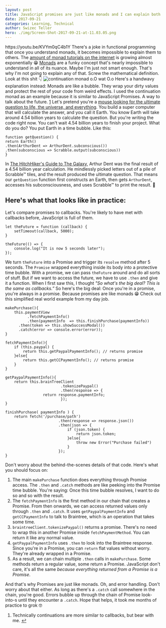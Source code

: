 ```yaml
---
layout: post
title: JavaScript promises are just like monads and I can explain both in less than 2 minutes
date: 2017-09-21
categories: Learning, Technical
author: Swizec Teller
hero: ./img/Screen-Shot-2017-09-21-at-11.03.05.png
---
```


https&#x3A;//youtu.be/KVYm0qC4b1Y There's a joke in functional programming that once you understand monads, it becomes impossible to explain them to others. The [amount of monad tutorials on the internet](https://wiki.haskell.org/Monad_tutorials_timeline) is growing almost exponentially 😁 [Monads](https://en.wikipedia.org/wiki/Monad_(functional_programming)) are a funky concept that's nearly impossible to understand in all of its nuance. Maybe I'm just not smart enough. That's why I'm not going to explain any of that. Screw the mathematical definition. Look at this shit 👇 ![continuation monad](./img/9adf49871aefe9b313db56ab037c1a3dc2840c73) o.O wat O.o Here's a handwavy explanation instead: Monads are like a bubble. They wrap your dirty values and protect the rest of your code from weird effects. I used the continuation monad as an example because it is similar to JavaScript Promises. A way to talk about the future. [1](#fn1) Let's pretend you're a [mouse looking for the ultimate question to life, the universe, and everything](http://hitchhikers.wikia.com/wiki/Mice). You build a super computer that will calculate the answer, and you call it Earth. You know Earth will take around 4.54 billion years to calculate the question. But you're writing the code right now. You can't wait 4.54 billion years to finish your project. What do you do? You put Earth in a time bubble. Like this:

    function getQuestion() {
    return Earth()
    .then(ArthurDent => ArthurDent.subconscious())
    .then(subconscious => Scrabble.output(subconscious))
    }

In [The HitchHiker's Guide to The Galaxy](http://hitchhikers.wikia.com/wiki/Ultimate_Question), Arthur Dent was the final result of a 4.54 billion year calculation. He mindlessly picked letters out of a pile of Scrabble™ tiles, and the result produced the ultimate question. That means our `getQuestion` function first constructs an Earth, then gets `ArthurDent`, accesses his subconsciousness, and uses Scrabble™ to print the result. 🤙

## Here's what that looks like in practice:

Let's compare promises to callbacks. You're likely to have met with callbacks before, JavaScript is full of them.

    let theFuture = function (callback) {
        setTimeout(callback, 5000);
    }

    theFuture(() => {
        console.log("It is now 5 seconds later");
    });

We turn `theFuture` into a Promise and trigger its `resolve` method after 5 seconds. The `Promise` wrapped everything inside its body into a protective time bubble. With a promise, we can pass `theFuture` around and do all sorts of stuff. But if we want to access the future, we have to use `.then` and give it a function. When I first saw this, I thought _"So what's the big deal? This is the same as callbacks.”_ So here's the big deal: Once you're in a promise, you're always in a promise. Because promises are like monads 😁 Check out this simplified real world example from my day job.

    makePurchase(){
        this.paymentView
              .fetchPaymentInfo()
              .then(paymentInfo  => this.finishPurchase(paymentInfo))
          .then(token => this.showSuccessModal())
          .catch(error => console.error(error));
    }

    fetchPaymentInfo(){
        if (this.paypal) {
            return this.getPaypalPaymentInfo(); // returns promise
        }else{
            return this.getCCPaymentInfo(); // returns promise
        }
    }

    getPaypalPaymentInfo(){
        return this.brainTreeClient
                             .tokenizePaypal()
                             .then(response => {
                     return response.paymentInfo; 
                             });
    }

    finishPurchase( paymentInfo ) {
        return fetch('/purchase/path')
                            .then(response => response.json())
                            .then(json => {
                                if (json.token) {
                                    return json.token;
                                }else{
                                    throw new Error("Purchase failed")
                                }
                            });
    }

Don't worry about the behind-the-scenes details of that code. Here's what you should focus on:

1.  The main `makePurchase` function does everything through Promise access. The `.then` and `.catch` methods are like peeking into the Promise time bubble. You're saying: Once this time bubble resolves, I want to do so and so with the result.
2.  The `fetchPaymentInfo` is the first method in our chain that creates a Promise. From then onwards, we can access returned values only through `.then` and `.catch`. It uses `getPaypalPaymentInfo` and `getCCPaymentInfo` to talk to Braintree, which is an operation that takes some time.
3.  `braintreeClient.tokenizePaypal()` returns a promise. There's no need to wrap this in another Promise inside `fetchPaymentMethod`. You can return it like any normal value.
4.  `getPaypalPaymentInfo` uses `.then` to look into the Braintree response. Since you're in a Promise, you can `return` flat values without worry. They're already wrapped in a Promise.
5.  As a result, we can chain multiple `.then` calls in `makePurchase`. Some methods return a regular value, some return a Promise. JavaScript don't care, it's all the same _because everything returned from a Promise is a Promise_.

And that's why Promises are just like monads. Oh, and error handling. Don't worry about that either. As long as there's a `.catch` call somewhere in the chain, you're good. Errors bubble up through the chain of Promise look-into-s until they encounter a `.catch`. Hope that helps, it took me months of practice to grok 🤓

1.  Technically continuations are more similar to callbacks, but bear with me. [↩](#ffn1)
